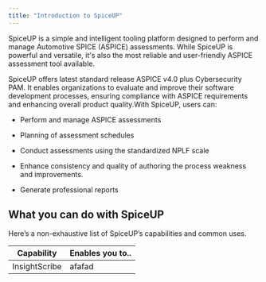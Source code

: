 ```yaml
---
title: "Introduction to SpiceUP"
---
```


SpiceUP is a simple and intelligent tooling platform designed to perform and manage Automotive SPICE (ASPICE) assessments. While SpiceUP is powerful and versatile, it's also the most reliable and user-friendly ASPICE assessment tool available.

SpiceUP offers latest standard release ASPICE v4.0 plus Cybersecurity PAM. It enables organizations to evaluate and improve their software development processes, ensuring compliance with ASPICE requirements and enhancing overall product quality.With SpiceUP, users can:

* Perform and manage ASPICE assessments  <Icon icon="list-check" />

* Planning of assessment schedules <Icon icon="calendar-clock" />

* Conduct assessments using the standardized NPLF scale <Icon icon="temperature-list" />

* Enhance consistency and quality of authoring the process weakness and improvements. <Icon icon="message-text" />

* Generate professional reports <Icon icon="file-doc" />

## What you can do with SpiceUP

Here’s a non-exhaustive list of SpiceUP’s capabilities and common uses.

| Capability    | Enables you to.. |
| ------------- | ---------------- |
| InsightScribe | afafad           |